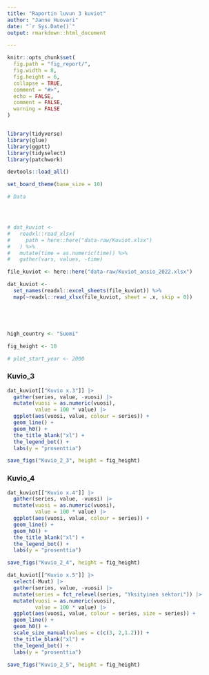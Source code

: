 ```yaml
---
title: "Raportin luvun 3 kuviot"
author: "Janne Huovari"
date: "`r Sys.Date()`"
output: rmarkdown::html_document

---
```


```r
knitr::opts_chunk$set(
  fig.path = "fig_report/",
  fig.width = 8,
  fig.height = 6,
  collapse = TRUE,
  comment = "#>", 
  echo = FALSE, 
  comment = FALSE, 
  warning = FALSE
)


library(tidyverse)
library(glue)
library(ggptt)
library(tidyselect)
library(patchwork)

devtools::load_all()

set_board_theme(base_size = 10)

# Data




# dat_kuviot <- 
#   readxl::read_xlsx(
#     path = here::here("data-raw/Kuviot.xlsx")
#   ) %>% 
#   mutate(time = as.numeric(time)) %>% 
#   gather(vars, values, -time)

file_kuviot <- here::here("data-raw/Kuviot_ansio_2022.xlsx")

dat_kuviot <- 
  set_names(readxl::excel_sheets(file_kuviot)) %>% 
  map(~readxl::read_xlsx(file_kuviot, sheet = .x, skip = 0))  





high_country <- "Suomi"

fig_height <- 10

# plot_start_year <- 2000

```

### Kuvio_3

```r

dat_kuviot[["Kuvio x.3"]] |> 
  gather(series, value, -vuosi) |> 
  mutate(vuosi = as.numeric(vuosi),
         value = 100 * value) |>
  ggplot(aes(vuosi, value, colour = series)) +
  geom_line() +
  geom_h0() +
  the_title_blank("xl") +
  the_legend_bot() +
  labs(y = "prosenttia")

save_figs("Kuvio_2_3", height = fig_height)

```

### Kuvio_4

```r

dat_kuviot[["Kuvio x.4"]] |> 
  gather(series, value, -vuosi) |> 
  mutate(vuosi = as.numeric(vuosi),
         value = 100 * value) |>
  ggplot(aes(vuosi, value, colour = series)) +
  geom_line() +
  geom_h0() +
  the_title_blank("xl") +
  the_legend_bot() +
  labs(y = "prosenttia")

save_figs("Kuvio_2_4", height = fig_height)

```


```r

dat_kuviot[["Kuvio x.5"]] |> 
  select(-Muut) |> 
  gather(series, value, -vuosi) |> 
  mutate(series = fct_relevel(series, "Yksityinen sektori")) |> 
  mutate(vuosi = as.numeric(vuosi),
         value = 100 * value) |>
  ggplot(aes(vuosi, value, colour = series, size = series)) +
  geom_line() +
  geom_h0() +
  scale_size_manual(values = c(c(3, 2,1.2))) +
  the_title_blank("xl") +
  the_legend_bot() +
  labs(y = "prosenttia")

save_figs("Kuvio_2_5", height = fig_height)

```
